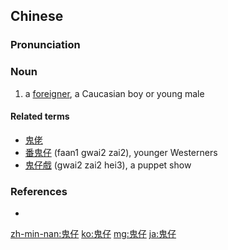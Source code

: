 ==Chinese==
{{zh-forms}}

===Pronunciation===
{{zh-pron
|m=guǐzi
|c=gwai2 zai2
|cat=n
}}

===Noun===
{{zh-noun}}

# {{lb|zh|Cantonese|pejorative}} a [[foreigner]], a Caucasian boy or young male

====Related terms====
* [[鬼佬]]
* [[番鬼仔]] (faan1 gwai2 zai2), younger Westerners
* [[鬼仔戲]] (gwai2 zai2 hei3), a puppet show

===References===
* {{cite-web
|url=http://www.cantonese.sheik.co.uk/dictionary/search/?searchtype=1&text=%E9%AC%BC%E4%BB%94
|title=鬼仔
|work=Cantodict
|language=Cantonese/English
|accessdate=2008-04-07}}

[[zh-min-nan:鬼仔]]
[[ko:鬼仔]]
[[mg:鬼仔]]
[[ja:鬼仔]]